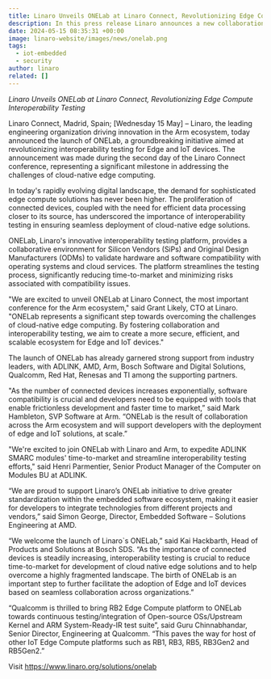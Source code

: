 ```yaml
---
title: Linaro Unveils ONELab at Linaro Connect, Revolutionizing Edge Compute Interoperability Testing
description: In this press release Linaro announces a new collaboration with Renesas to run SOAFEE test suite on Renesas automotive products
date: 2024-05-15 08:35:31 +00:00
image: linaro-website/images/news/onelab.png
tags:
  - iot-embedded
  - security
author: linaro
related: []
---
```


*Linaro Unveils ONELab at Linaro Connect, Revolutionizing Edge Compute Interoperability Testing*

Linaro Connect, Madrid, Spain; [Wednesday 15 May] – Linaro, the leading engineering organization driving innovation in the Arm ecosystem, today announced the launch of ONELab, a groundbreaking initiative aimed at revolutionizing interoperability testing for Edge and IoT devices. The announcement was made during the second day of the Linaro Connect conference, representing a significant milestone in addressing the challenges of cloud-native edge computing.

In today's rapidly evolving digital landscape, the demand for sophisticated edge compute solutions has never been higher. The proliferation of connected devices, coupled with the need for efficient data processing closer to its source, has underscored the importance of interoperability testing in ensuring seamless deployment of cloud-native edge solutions.

ONELab, Linaro's innovative interoperability testing platform, provides a collaborative 
environment for Silicon Vendors (SiPs) and Original Design Manufacturers (ODMs) to validate hardware and software compatibility with operating systems and cloud services. The platform streamlines the testing process, significantly reducing time-to-market and minimizing risks associated with compatibility issues.

"We are excited to unveil ONELab at Linaro Connect, the most important conference for the Arm ecosystem," said Grant Likely, CTO at Linaro. "ONELab represents a significant step towards overcoming the challenges of cloud-native edge computing. By fostering collaboration and interoperability testing, we aim to create a more secure, efficient, and scalable ecosystem for Edge and IoT devices."

The launch of ONELab has already garnered strong support from industry leaders, with ADLINK, AMD, Arm, Bosch Software and Digital Solutions, Qualcomm, Red Hat, Renesas and TI among the supporting partners.

"As the number of connected devices increases exponentially, software compatibility is crucial and developers need to be equipped with tools that enable frictionless development and faster time to market,” said Mark Hambleton, SVP Software at Arm. “ONELab is the result of collaboration across the Arm ecosystem and will support developers with the deployment of edge and IoT solutions, at scale.”

"We're excited to join ONELab with Linaro and Arm, to expedite ADLINK SMARC modules' time-to-market and streamline interoperability testing efforts," said Henri Parmentier, Senior Product Manager of the Computer on Modules BU at ADLINK.

“We are proud to support Linaro’s ONELab initiative to drive greater standardization within the embedded software ecosystem, making it easier for developers to integrate technologies from different projects and vendors,” said Simon George, Director, Embedded Software – Solutions Engineering at AMD.

“We welcome the launch of Linaro`s ONELab,” said Kai Hackbarth, Head of Products and Solutions at Bosch SDS. “As the importance of connected devices is steadily increasing, interoperability testing is crucial to reduce time-to-market for development of cloud native edge solutions and to help overcome a highly fragmented landscape. The birth of ONELab is an important step to further facilitate the adoption of Edge and IoT devices based on seamless collaboration across organizations.” 

“Qualcomm is thrilled to bring RB2 Edge Compute platform to ONELab towards continuous testing/integration of Open-source OSs/Upstream Kernel and ARM System-Ready-IR test suite”, said Guru Chinnabhandar, Senior Director, Engineering at Qualcomm. “This paves the way for host of other IoT Edge Compute platforms such as RB1, RB3, RB5, RB3Gen2 and RB5Gen2.”

Visit https://www.linaro.org/solutions/onelab
